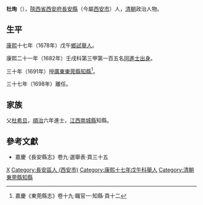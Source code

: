 '''杜珣'''（{{bd|？年||？年|catIdx=D杜}}），[[陝西省|陝西省]][[西安府|西安府]][[長安縣|長安縣]]（今屬[[西安市|西安市]]）人，[[清朝|清朝]]政治人物。

== 生平 ==
[[康熙|康熙]]十七年（1678年）戊午[[鄉試|鄉試]][[舉人|舉人]]。

康熙二十一年（1682年）壬戌科第三甲第一百五名[[同進士出身|同進士出身]]。

三十年（1691年）授[[廣東|廣東]][[東莞縣|東莞縣]][[知縣|知縣]]<ref>嘉慶《東莞縣志》卷十九·職官一·知縣·頁十二</ref>。

三十七年（1698年）離任。

== 家族 ==
父[[杜希旦|杜希旦]]，[[順治|順治]]六年進士，[[江西|江西]][[南城縣|南城縣]]知縣。

==參考文獻==
{{reflist}}
*嘉慶《長安縣志》卷九·選舉表·頁三十五

{{康熙二十一年壬戌科殿試金榜}}

{{Authority control}}

{{DEFAULTSORT:Du杜}}
[[Category:杜姓|X]]
[[Category:長安區人_(西安市)|Category:長安區人 (西安市)]]
[[Category:康熙十七年戊午科舉人|Category:康熙十七年戊午科舉人]]
[[Category:清朝東莞縣知縣|Category:清朝東莞縣知縣]]


{{清朝人物小作品}}